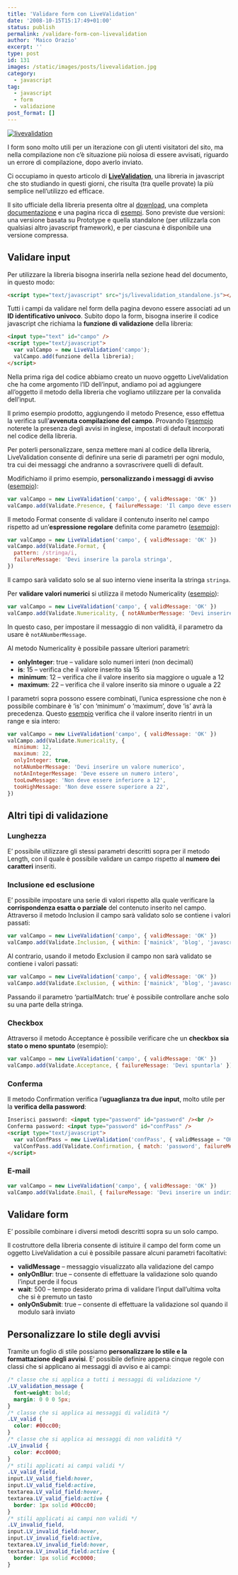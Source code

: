 ```yaml
---
title: 'Validare form con LiveValidation'
date: '2008-10-15T15:17:49+01:00'
status: publish
permalink: /validare-form-con-livevalidation
author: 'Maico Orazio'
excerpt: ''
type: post
id: 131
images: /static/images/posts/livevalidation.jpg
category:
  - javascript
tag:
  - javascript
  - form
  - validazione
post_format: []
---
```


[![](/static/images/posts/livevalidation.jpg 'livevalidation')](https://github.com/alechill/livevalidation)

I form sono molto utili per un iterazione con gli utenti visitatori del sito, ma nella compilazione non c’è situazione più noiosa di essere avvisati, riguardo un errore di compilazione, dopo averlo inviato.

Ci occupiamo in questo articolo di [**LiveValidation**](https://github.com/alechill/livevalidation 'LiveValidation - Validare durante la digitazione'), una libreria in javascript che sto studiando in questi giorni, che risulta (tra quelle provate) la più semplice nell’utilizzo ed efficace.

Il sito ufficiale della libreria presenta oltre al [download](http://www.livevalidation.com/download 'download libreria di validazione'), una completa [documentazione](http://www.livevalidation.com/documentation 'documentazione LiveValidation') e una pagina ricca di [esempi](http://www.livevalidation.com/examples 'regole input validati'). Sono previste due versioni: una versione basata su Prototype e quella standalone (per utilizzarla con qualsiasi altro javascript framework), e per ciascuna è disponibile una versione compressa.

## Validare input

Per utilizzare la libreria bisogna inserirla nella sezione head del documento, in questo modo:

```html
<script type="text/javascript" src="js/livevalidation_standalone.js"></script>
```

Tutti i campi da validare nel form della pagina devono essere associati ad un **ID identificativo univoco**. Subito dopo la form, bisogna inserire il codice javascript che richiama la **funzione di validazione** della libreria:

```html
<input type="text" id="campo" />
<script type="text/javascript">
  var valCampo = new LiveValidation('campo');
  valCampo.add(funzione della libreria);
</script>
```

Nella prima riga del codice abbiamo creato un nuovo oggetto LiveValidation che ha come argomento l’ID dell’input, andiamo poi ad aggiungere all’oggetto il metodo della libreria che vogliamo utilizzare per la convalida dell’input.

Il primo esempio prodotto, aggiungendo il metodo Presence, esso effettua la verifica sull’**avvenuta compilazione del campo**.
Provando l’<a href="/static/esempi/validare-form/campo-obbligatorio.html" title="Campo obbligatorio" target="_blank">esempio</a>
noterete la presenza degli avvisi in inglese, impostati di default incorporati nel codice della libreria.

Per poterli personalizzare, senza mettere mani al codice della libreria, LiveValidation consente di definire una serie di parametri per ogni modulo, tra cui dei messaggi che andranno a sovrascrivere quelli di default.

Modifichiamo il primo esempio, **personalizzando i messaggi di avviso** (<a href="/static/esempi/validare-form/campo-obbligatorio2.html" title="Campo obbligatorio - avviso" target="_blank">esempio</a>):

```js
var valCampo = new LiveValidation('campo', { validMessage: 'OK' })
valCampo.add(Validate.Presence, { failureMessage: 'Il campo deve essere compilato' })
```

Il metodo Format consente di validare il contenuto inserito nel campo rispetto ad un’**espressione regolare** definita come parametro
(<a href="/static/esempi/validare-form/espressione-regolare.html" title="Campo validato rispetto una espressione regolare" target="_blank">esempio</a>):

```js
var valCampo = new LiveValidation('campo', { validMessage: 'OK' })
valCampo.add(Validate.Format, {
  pattern: /stringa/i,
  failureMessage: 'Devi inserire la parola stringa',
})
```

Il campo sarà validato solo se al suo interno viene inserita la stringa `stringa`.

Per <strong>validare valori numerici</strong> si utilizza il metodo Numericality
(<a href="/static/esempi/validare-form/campo-numerico.html" title="Valore numerico" target="_blank">esempio</a>):

```js
var valCampo = new LiveValidation('campo', { validMessage: 'OK' })
valCampo.add(Validate.Numericality, { notANumberMessage: 'Devi inserire un valore numerico' })
```

In questo caso, per impostare il messaggio di non validità, il parametro da usare è `notANumberMessage`.

Al metodo Numericality è possibile passare ulteriori parametri:

- **onlyInteger**: true – validare solo numeri interi (non decimali)
- **is**: 15 – verifica che il valore inserito sia 15
- **minimum**: 12 – verifica che il valore inserito sia maggiore o uguale a 12
- **maximum**: 22 – verifica che il valore inserito sia minore o uguale a 22

I parametri sopra possono essere combinati, l’unica espressione che non è possibile combinare è ‘is’ con ‘minimum’ o ‘maximum’, dove ‘is’ avrà la precedenza.
Questo <a href="/static/esempi/validare-form/campo-numerico-in-range.html" title="Valore numerico intero compreso tra 12 e 22" target="_blank">esempio</a>
verifica che il valore inserito rientri in un range e sia intero:

```js
var valCampo = new LiveValidation('campo', { validMessage: 'OK' })
valCampo.add(Validate.Numericality, {
  minimum: 12,
  maximum: 22,
  onlyInteger: true,
  notANumberMessage: 'Devi inserire un valore numerico',
  notAnIntegerMessage: 'Deve essere un numero intero',
  tooLowMessage: 'Non deve essere inferiore a 12',
  tooHighMessage: 'Non deve essere superiore a 22',
})
```

## Altri tipi di validazione

### Lunghezza

E’ possibile utilizzare gli stessi parametri descritti sopra per il metodo Length, con il quale è possibile validare un campo rispetto al **numero dei caratteri** inseriti.

### Inclusione ed esclusione

E’ possibile impostare una serie di valori rispetto alla quale verificare la **corrispondenza esatta o parziale** del contenuto inserito nel campo. Attraverso il metodo Inclusion il campo sarà validato solo se contiene i valori passati:

```js
var valCampo = new LiveValidation('campo', { validMessage: 'OK' })
valCampo.add(Validate.Inclusion, { within: ['mainick', 'blog', 'javascript'] })
```

Al contrario, usando il metodo Exclusion il campo non sarà validato se contiene i valori passati:

```js
var valCampo = new LiveValidation('campo', { validMessage: 'OK' })
valCampo.add(Validate.Exclusion, { within: ['mainick', 'blog', 'javascript'] })
```

Passando il parametro ‘partialMatch: true’ è possibile controllare anche solo su una parte della stringa.

### Checkbox

Attraverso il metodo Acceptance è possibile verificare che un **checkbox sia stato o meno spuntato** (esempio):

```js
var valCampo = new LiveValidation('campo', { validMessage: 'OK' })
valCampo.add(Validate.Acceptance, { failureMessage: 'Devi spuntarla' })
```

### Conferma

Il metodo Confirmation verifica l’**uguaglianza tra due input**, molto utile per la **verifica della password**:

```html
Inserisci password: <input type="password" id="password" /><br />
Conferma password: <input type="password" id="confPass" />
<script type="text/javascript">
  var valConfPass = new LiveValidation('confPass', { validMessage = "OK" });
  valConfPass.add(Validate.Confirmation, { match: 'password', failureMessage: "Le password non coincidono" });
</script>
```

### E-mail

```js
var valCampo = new LiveValidation('campo', { validMessage: 'OK' })
valCampo.add(Validate.Email, { failureMessage: 'Devi inserire un indirizzo e-mail valido' })
```

## Validare form

E’ possibile combinare i diversi metodi descritti sopra su un solo campo.

Il costruttore della libreria consente di istituire il campo del form come un oggetto LiveValidation a cui è possibile passare alcuni parametri facoltativi:

- **validMessage** – messaggio visualizzato alla validazione del campo
- **onlyOnBlur**: true – consente di effettuare la validazione solo quando l’input perde il focus
- **wait**: 500 – tempo desiderato prima di validare l’input dall’ultima volta che si è premuto un tasto
- **onlyOnSubmit**: true – consente di effettuare la validazione sol quando il modulo sarà inviato

## Personalizzare lo stile degli avvisi

Tramite un foglio di stile possiamo **personalizzare lo stile e la formattazione degli avvisi**. E’ possibile definire appena cinque regole con classi che si applicano ai messaggi di avviso e ai campi:

```css
/* classe che si applica a tutti i messaggi di validazione */
.LV_validation_message {
  font-weight: bold;
  margin: 0 0 0 5px;
}
/* classe che si applica ai messaggi di validità */
.LV_valid {
  color: #00cc00;
}
/* classe che si applica ai messaggi di non validità */
.LV_invalid {
  color: #cc0000;
}
/* stili applicati ai campi validi */
.LV_valid_field,
input.LV_valid_field:hover,
input.LV_valid_field:active,
textarea.LV_valid_field:hover,
textarea.LV_valid_field:active {
  border: 1px solid #00cc00;
}
/* stili applicati ai campi non validi */
.LV_invalid_field,
input.LV_invalid_field:hover,
input.LV_invalid_field:active,
textarea.LV_invalid_field:hover,
textarea.LV_invalid_field:active {
  border: 1px solid #cc0000;
}
```
